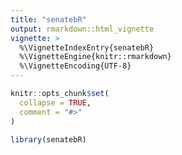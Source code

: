 ```yaml
---
title: "senatebR"
output: rmarkdown::html_vignette
vignette: >
  %\VignetteIndexEntry{senatebR}
  %\VignetteEngine{knitr::rmarkdown}
  %\VignetteEncoding{UTF-8}
---
```


```r
knitr::opts_chunk$set(
  collapse = TRUE,
  comment = "#>"
)
```

```r
library(senatebR)
```
